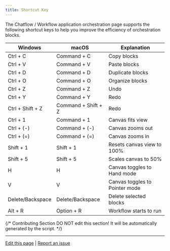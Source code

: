 ```yaml
---
title: Shortcut Key
---
```



The Chatflow / Workflow application orchestration page supports the following shortcut keys to help you improve the efficiency of orchestration blocks.

<table>
  <thead>
    <tr>
      <th>Windows</th>
      <th>macOS</th>
      <th>Explanation</th>
    </tr>
  </thead>
  <tbody>
    <tr>
      <td>Ctrl + C</td>
      <td>Command + C</td>
      <td>Copy blocks</td>
    </tr>
    <tr>
      <td>Ctrl + V</td>
      <td>Command + V</td>
      <td>Paste blocks</td>
    </tr>
    <tr>
      <td>Ctrl + D</td>
      <td>Command + D</td>
      <td>Duplicate blocks</td>
    </tr>
    <tr>
      <td>Ctrl + O</td>
      <td>Command + O</td>
      <td>Organize blocks</td>
    </tr>
    <tr>
      <td>Ctrl + Z</td>
      <td>Command + Z</td>
      <td>Undo</td>
    </tr>
    <tr>
      <td>Ctrl + Y</td>
      <td>Command + Y</td>
      <td>Redo</td>
    </tr>
    <tr>
      <td>Ctrl + Shift + Z</td>
      <td>Command + Shift + Z</td>
      <td>Redo</td>
    </tr>
    <tr>
      <td>Ctrl + 1</td>
      <td>Command + 1</td>
      <td>Canvas fits view</td>
    </tr>
    <tr>
      <td>Ctrl + (-)</td>
      <td>Command + (-)</td>
      <td>Canvas zooms out</td>
    </tr>
    <tr>
      <td>Ctrl + (=)</td>
      <td>Command + (=)</td>
      <td>Canvas zooms in</td>
    </tr>
    <tr>
      <td>Shift + 1</td>
      <td>Shift + 1</td>
      <td>Resets canvas view to 100%</td>
    </tr>
    <tr>
      <td>Shift + 5</td>
      <td>Shift + 5</td>
      <td>Scales canvas to 50%</td>
    </tr>
    <tr>
      <td>H</td>
      <td>H</td>
      <td>Canvas toggles to Hand mode</td>
    </tr>
    <tr>
      <td>V</td>
      <td>V</td>
      <td>Canvas toggles to Pointer mode</td>
    </tr>
    <tr>
      <td>Delete/Backspace</td>
      <td>Delete/Backspace</td>
      <td>Delete selected blocks</td>
    </tr>
    <tr>
      <td>Alt + R</td>
      <td>Option + R</td>
      <td>Workflow starts to run</td>
    </tr>
  </tbody>
</table>

{/*
Contributing Section
DO NOT edit this section!
It will be automatically generated by the script.
*/}

---

[Edit this page](https://github.com/langgenius/dify-docs/edit/main/en/guides/workflow/shortcut-key.mdx) | [Report an issue](https://github.com/langgenius/dify-docs/issues/new?template=docs.yml)

